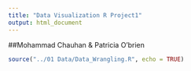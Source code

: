 ```yaml
---
title: "Data Visualization R Project1"
output: html_document
---
```


##Mohammad Chauhan & Patricia O'brien


```r
source("../01 Data/Data_Wrangling.R", echo = TRUE)
```
